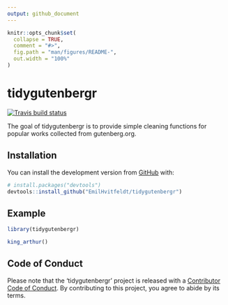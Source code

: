 ```yaml
---
output: github_document
---
```


<!-- README.md is generated from README.Rmd. Please edit that file -->

```r
knitr::opts_chunk$set(
  collapse = TRUE,
  comment = "#>",
  fig.path = "man/figures/README-",
  out.width = "100%"
)
```
# tidygutenbergr

<!-- badges: start -->
[![Travis build status](https://travis-ci.org/EmilHvitfeldt/tidygutenbergr.svg?branch=master)](https://travis-ci.org/EmilHvitfeldt/tidygutenbergr)
<!-- badges: end -->

The goal of tidygutenbergr is to provide simple cleaning functions for popular works collected from gutenberg.org.

## Installation

You can install the development version from [GitHub](https://github.com/) with:

``` r
# install.packages("devtools")
devtools::install_github("EmilHvitfeldt/tidygutenbergr")
```
## Example

```r
library(tidygutenbergr)

king_arthur()
```

## Code of Conduct

Please note that the 'tidygutenbergr' project is released with a
[Contributor Code of Conduct](.github/CODE_OF_CONDUCT.md).
By contributing to this project, you agree to abide by its terms.
